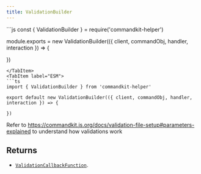 ```yaml
---
title: ValidationBuilder
---
```



<Tabs>
<TabItem label="CommonJS">
```js
const { ValidationBuilder } = require('commandkit-helper')

module.exports = new ValidationBuilder(({ client, commandObj, handler, interaction }) => {

})

````
</TabItem>
<TabItem label="ESM">
```ts
import { ValidationBuilder } from 'commandkit-helper'

export default new ValidationBuilder(({ client, commandObj, handler, interaction }) => {

})
````

</TabItem>
</Tabs>

Refer to https://commandkit.js.org/docs/validation-file-setup#parameters-explained to understand how validations work

## Returns

-   [`ValidationCallbackFunction`](/commandkit-helper/docs/typedef/validationcallbackfunction).
